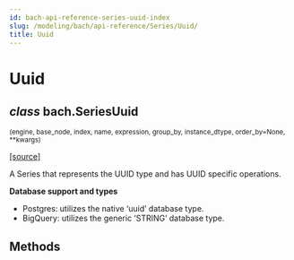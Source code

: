 ```yaml
---
id: bach-api-reference-series-uuid-index
slug: /modeling/bach/api-reference/Series/Uuid/
title: Uuid
---
```


# Uuid

<div className="class">

## <span className="type-annotation"><em>class</em></span> <span className="additional-name">bach.</span><span className="name">SeriesUuid</span>

<small className="parameter-list">(<span className="parameter" id="engine">engine</span>, <span className="parameter" id="base_node">base_node</span>, <span className="parameter" id="index">index</span>, <span className="parameter" id="name">name</span>, <span className="parameter" id="expression">expression</span>, <span className="parameter" id="group_by">group_by</span>, <span className="parameter" id="instance_dtype">instance_dtype</span>, <span className="parameter" id="order_by">order_by=None</span>, <span className="parameter" id="**">\*\*kwargs</span>)</small>


&#8203;<span className="view-source">[[source]](https://github.com/objectiv/objectiv-analytics/blob/main/bach/bach/series/series_uuid.py)</span>

<div className="content">

A Series that represents the UUID type and has UUID specific operations.

**Database support and types**

* Postgres: utilizes the native ‘uuid’ database type.
* BigQuery: utilizes the generic ‘STRING’ database type.


</div>


</div>

## Methods

<div className="table-autosummary">

|                                                   |                                                                                                                                                                                                     |
| ------------------------------------------------- | -------------------------------------------------------------------------------------------------------------------------------------------------------------------------------------------------- |


</div>

